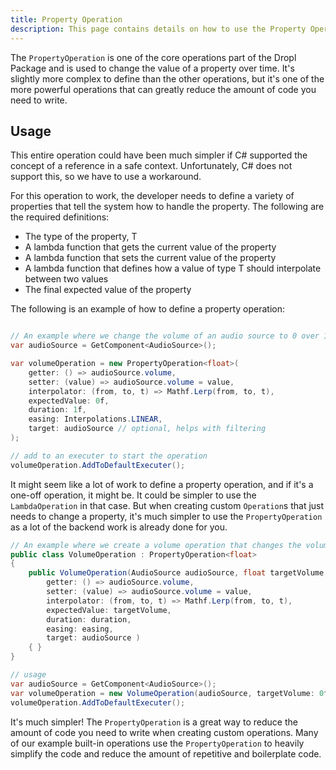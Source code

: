 ```yaml
---
title: Property Operation
description: This page contains details on how to use the Property Operation
---
```


The `PropertyOperation` is one of the core operations part of the Dropl Package and is used to change the value of a property over time. It's slightly more complex to define than the other operations, but it's one of the more powerful operations that can greatly reduce the amount of code you need to write.

## Usage
This entire operation could have been much simpler if C# supported the concept of a reference in a safe context. Unfortunately, C# does not support this, so we have to use a workaround. 

For this operation to work, the developer needs to define a variety of properties that tell the system how to handle the property. The following are the required definitions:
- The type of the property, T
- A lambda function that gets the current value of the property
- A lambda function that sets the current value of the property
- A lambda function that defines how a value of type T should interpolate between two values
- The final expected value of the property

The following is an example of how to define a property operation:
```csharp

// An example where we change the volume of an audio source to 0 over 1 second
var audioSource = GetComponent<AudioSource>();

var volumeOperation = new PropertyOperation<float>(
    getter: () => audioSource.volume,
    setter: (value) => audioSource.volume = value,
    interpolator: (from, to, t) => Mathf.Lerp(from, to, t),
    expectedValue: 0f,
    duration: 1f,
    easing: Interpolations.LINEAR,
    target: audioSource // optional, helps with filtering
);

// add to an executer to start the operation
volumeOperation.AddToDefaultExecuter();
```

It might seem like a lot of work to define a property operation, and if it's a one-off operation, it might be. It could be simpler to use the `LambdaOperation` in that case. But when creating custom `Operation`s that just needs to change a property, it's much simpler to use the `PropertyOperation` as a lot of the backend work is already done for you.

```csharp
// An example where we create a volume operation that changes the volume of an audio source
public class VolumeOperation : PropertyOperation<float>
{
    public VolumeOperation(AudioSource audioSource, float targetVolume, float duration, Easing easing = Interpolations.LINEAR) : base(
        getter: () => audioSource.volume,
        setter: (value) => audioSource.volume = value,
        interpolator: (from, to, t) => Mathf.Lerp(from, to, t),
        expectedValue: targetVolume,
        duration: duration,
        easing: easing,
        target: audioSource )
    { }
}

// usage
var audioSource = GetComponent<AudioSource>();
var volumeOperation = new VolumeOperation(audioSource, targetVolume: 0f, duration: 1f);
volumeOperation.AddToDefaultExecuter();
```

It's much simpler! The `PropertyOperation` is a great way to reduce the amount of code you need to write when creating custom operations. Many of our example built-in operations use the `PropertyOperation` to heavily simplify the code and reduce the amount of repetitive and boilerplate code.
